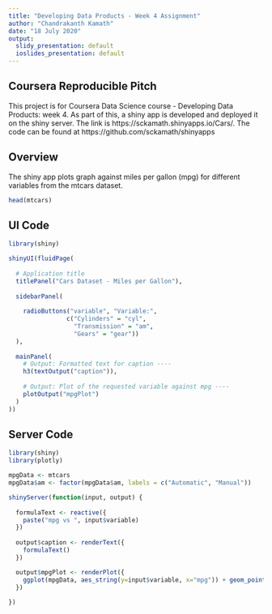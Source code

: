 ```yaml
---
title: "Developing Data Products - Week 4 Assignment"
author: "Chandrakanth Kamath"
date: "18 July 2020"
output:
  slidy_presentation: default
  ioslides_presentation: default
---
```


## Coursera Reproducible Pitch

This project is for Coursera Data Science course - Developing Data Products: week 4. As part of this, a shiny app is developed and deployed it on the shiny server. The link is https://sckamath.shinyapps.io/Cars/. The code can be found at https://github.com/sckamath/shinyapps 

## Overview

The shiny app plots graph against miles per gallon (mpg) for different variables from the mtcars dataset.

```r
head(mtcars)
```

## UI Code

```r
library(shiny)

shinyUI(fluidPage(
  
  # Application title
  titlePanel("Cars Dataset - Miles per Gallon"),
  
  sidebarPanel(
    
    radioButtons("variable", "Variable:", 
                c("Cylinders" = "cyl",
                  "Transmission" = "am",
                  "Gears" = "gear"))
  ),
  
  mainPanel(
    # Output: Formatted text for caption ----
    h3(textOutput("caption")),
    
    # Output: Plot of the requested variable against mpg ----
    plotOutput("mpgPlot")
  )
))
```

## Server Code

```r
library(shiny)
library(plotly)

mpgData <- mtcars
mpgData$am <- factor(mpgData$am, labels = c("Automatic", "Manual"))

shinyServer(function(input, output) {
  
  formulaText <- reactive({
    paste("mpg vs ", input$variable)
  })
  
  output$caption <- renderText({
    formulaText()
  })

  output$mpgPlot <- renderPlot({
    ggplot(mpgData, aes_string(y=input$variable, x="mpg")) + geom_point()
  })
  
})
```


